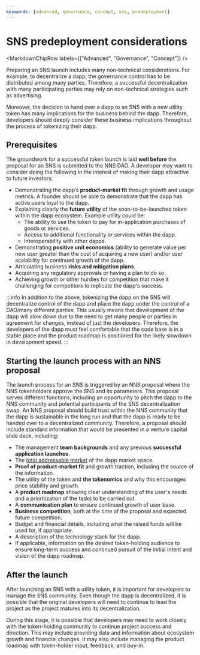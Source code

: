 ```yaml
---
keywords: [advanced, governance, concept, sns, predeployment]
---
```



# SNS predeployment considerations

<MarkdownChipRow labels={["Advanced", "Governance", "Concept"]} />

Preparing an SNS launch includes many non-technical considerations.
For example, to decentralize a dapp, the governance control has to be distributed among many parties. Therefore, a successful decentralization with many participating parties may rely on non-technical strategies such as advertising.

Moreover, the decision to hand over a dapp to an SNS with a new utility token has many implications for the business behind the dapp.
Therefore, developers should deeply consider these business implications throughout the process of tokenizing their dapp.

## Prerequisites

The groundwork for a successful token launch is laid **well before** the proposal for an SNS is submitted to the NNS DAO. A developer may want to consider doing the following in the interest of making their dapp attractive to future investors:
* Demonstrating the dapp’s **product-market fit** through growth and usage metrics. A founder should be able to demonstrate that the dapp has active users loyal to the dapp.
* Explaining clearly the **future utility** of the soon-to-be-launched token within the dapp ecosystem. Example utility could be:
    * The ability to use the token to pay for in-application purchases of goods or services.
    * Access to additional functionality or services within the dapp.
    * Interoperability with other dapps.
* Demonstrating **positive unit economics** (ability to generate value per new user greater than the cost of acquiring a new user) and/or user scalability for continued growth of the dapp.
* Articulating business **risks and mitigation plans**.
* Acquiring any regulatory approvals or having a plan to do so.
* Achieving growth or other hurdles for competition that make it challenging for competitors to replicate the dapp's success.

:::info
In addition to the above, tokenizing the dapp on the SNS will decentralize control of the dapp and place the dapp under the control of a DAO/many different parties. This usually means that development of the dapp will *slow down* due to the need to get many people or parties in agreement for changes, instead of just the developers. Therefore, the developers of the dapp must feel comfortable that the code base is in a stable place and the product roadmap is positioned for the likely slowdown in development speed.
:::


## Starting the launch process with an NNS proposal
The launch process for an SNS is triggered by an NNS proposal where the NNS tokenholders approve the
SNS and its parameters. This proposal serves different functions, including an opportunity to pitch the dapp to the NNS community and potential participants of the SNS decentralization swap.
An NNS proposal should build trust within the NNS community that the dapp is sustainable in the long run and that the dapp is ready to be handed over to a decentralized community.
Therefore, a proposal should include standard information that would be presented in a venture
capital slide deck, including:
* The management **team backgrounds** and any previous **successful application launches**.
* The [total addressable market](https://en.wikipedia.org/wiki/Total_addressable_market) of the dapp market space.
* **Proof of product-market fit** and growth traction, including the source of the information.
* The utility of the token and **the tokenomics** and why this encourages price stability and growth.
* A **product roadmap** showing clear understanding of the user's needs and a prioritization of the tasks to be carried out.
* A **communication plan** to ensure continued growth of user base.
* **Business competition**, both at the time of the proposal and expected future competition.
* Budget and financial details, including what the raised funds will be used for, if appropriate.
* A description of the technology stack for the dapp.
* If applicable, information on the desired token-holding audience to ensure long-term success and continued pursuit of the initial intent and vision of the dapp roadmap.

## After the launch
After launching an SNS with a utility token, it is important for developers to manage the SNS community.
Even though the dapp is decentralized, it is possible that the original developers will need to continue to lead the project as the project matures into its decentralization.

During this stage, it is possible that developers may need to work closely with the token-holding community to continue project success and direction.
This may include providing data and information about ecosystem growth and financial changes.
It may also include managing the product roadmap with token-holder input, feedback, and buy-in.